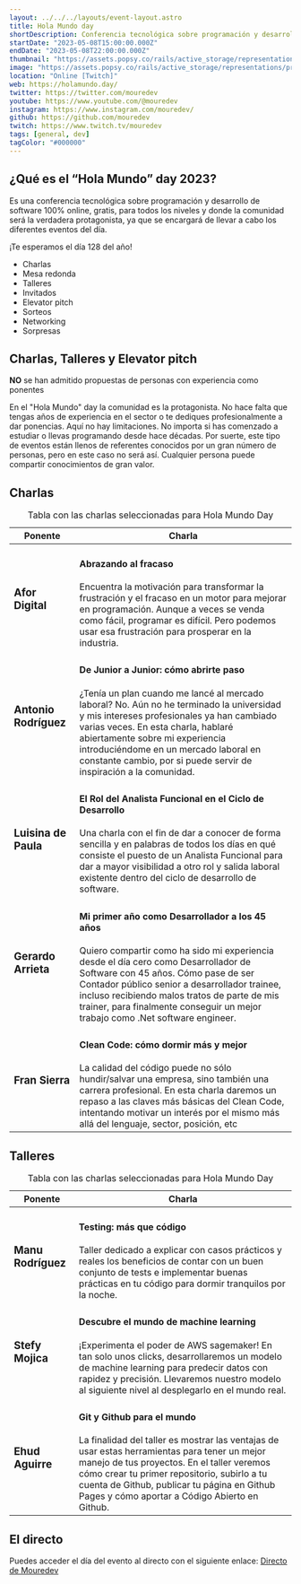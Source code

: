 ```yaml
---
layout: ../../../layouts/event-layout.astro
title: Hola Mundo day
shortDescription: Conferencia tecnológica sobre programación y desarrollo de software 100% online, gratis, para todos los niveles y donde la comunidad será la verdadera protagonista, ya que se encargará de llevar a cabo los diferentes eventos del día. Charlas, talleres, networking, sorteos y más...
startDate: "2023-05-08T15:00:00.000Z"
endDate: "2023-05-08T22:00:00.000Z"
thumbnail: "https://assets.popsy.co/rails/active_storage/representations/proxy/eyJfcmFpbHMiOnsibWVzc2FnZSI6IkJBaHBBaFNaIiwiZXhwIjpudWxsLCJwdXIiOiJibG9iX2lkIn19--7590f06b6dc8c5acf5433e84dc56b6067737466d/eyJfcmFpbHMiOnsibWVzc2FnZSI6IkJBaDdCem9MWm05eWJXRjBTU0lJYW5CbkJqb0dSVlE2RTNKbGMybDZaVjkwYjE5bWFXeHNXd2RwQXJBRWFRSjJBZz09IiwiZXhwIjpudWxsLCJwdXIiOiJ2YXJpYXRpb24ifX0=--db37a49cd10aab388205187d56d67a17a5bb8cf8/redes.jpg"
image: "https://assets.popsy.co/rails/active_storage/representations/proxy/eyJfcmFpbHMiOnsibWVzc2FnZSI6IkJBaHBBaFNaIiwiZXhwIjpudWxsLCJwdXIiOiJibG9iX2lkIn19--7590f06b6dc8c5acf5433e84dc56b6067737466d/eyJfcmFpbHMiOnsibWVzc2FnZSI6IkJBaDdCem9MWm05eWJXRjBTU0lJYW5CbkJqb0dSVlE2RTNKbGMybDZaVjkwYjE5bWFXeHNXd2RwQXJBRWFRSjJBZz09IiwiZXhwIjpudWxsLCJwdXIiOiJ2YXJpYXRpb24ifX0=--db37a49cd10aab388205187d56d67a17a5bb8cf8/redes.jpg"
location: "Online [Twitch]"
web: https://holamundo.day/
twitter: https://twitter.com/mouredev
youtube: https://www.youtube.com/@mouredev
instagram: https://www.instagram.com/mouredev/
github: https://github.com/mouredev
twitch: https://www.twitch.tv/mouredev
tags: [general, dev]
tagColor: "#000000"
---
```



## ¿Qué es el “Hola Mundo” day 2023?

Es una conferencia tecnológica sobre programación y desarrollo de software 100% online, gratis, para todos los niveles y donde la comunidad será la verdadera protagonista, ya que se encargará de llevar a cabo los diferentes eventos del día.

¡Te esperamos el día 128 del año!

- Charlas
- Mesa redonda
- Talleres
- Invitados
- Elevator pitch
- Sorteos
- Networking
- Sorpresas

## Charlas, Talleres y Elevator pitch

**NO** se han admitido propuestas de personas con experiencia como ponentes

En el "Hola Mundo" day la comunidad es la protagonista. No hace falta que tengas años de experiencia en el sector o te dediques profesionalmente a dar ponencias. Aquí no hay limitaciones. No importa si has comenzado a estudiar o llevas programando desde hace décadas.
Por suerte, este tipo de eventos están llenos de referentes conocidos por un gran número de personas, pero en este caso no será así. Cualquier persona puede compartir conocimientos de gran valor.

## Charlas

<table id="speakers">
  <caption class="hidden">
    Tabla con las charlas seleccionadas para Hola Mundo Day
  </caption>
  <thead>
    <tr>
      <th scope="col" id="speaker">
        Ponente
      </th>
      <th scope="col" id="talk">
        Charla
      </th>
    </tr>
  </thead>
  <tbody>
    <tr>
      <td headers="speaker">
        <h3>Afor Digital</h3>
      </td>
      <td headers="talk">
        <h4>Abrazando al fracaso</h4>
        <span>
          Encuentra la motivación para transformar la frustración y el fracaso
          en un motor para mejorar en programación. Aunque a veces se venda como
          fácil, programar es difícil. Pero podemos usar esa frustración para
          prosperar en la industria.
        </span>
      </td>
    </tr>
    <tr>
      <td headers="speaker">
        <h3>Antonio Rodríguez</h3>
      </td>
      <td headers="talk">
        <h4>De Junior a Junior: cómo abrirte paso</h4>
        <span>
          ¿Tenía un plan cuando me lancé al mercado laboral? No. Aún no he
          terminado la universidad y mis intereses profesionales ya han cambiado
          varias veces. En esta charla, hablaré abiertamente sobre mi
          experiencia introduciéndome en un mercado laboral en constante cambio,
          por si puede servir de inspiración a la comunidad.
        </span>
      </td>
    </tr>
    <tr>
      <td headers="speaker">
        <h3>Luisina de Paula</h3>
      </td>
      <td headers="talk">
        <h4>El Rol del Analista Funcional en el Ciclo de Desarrollo</h4>
        <span>
          Una charla con el fin de dar a conocer de forma sencilla y en palabras
          de todos los días en qué consiste el puesto de un Analista Funcional
          para dar a mayor visibilidad a otro rol y salida laboral existente
          dentro del ciclo de desarrollo de software.
        </span>
      </td>
    </tr>
    <tr>
      <td headers="speaker">
        <h3>Gerardo Arrieta</h3>
      </td>
      <td headers="talk">
        <h4>Mi primer año como Desarrollador a los 45 años</h4>
        <span>
          Quiero compartir como ha sido mi experiencia desde el día cero como
          Desarrollador de Software con 45 años. Cómo pase de ser Contador
          público senior a desarrollador trainee, incluso recibiendo malos
          tratos de parte de mis trainer, para finalmente conseguir un mejor
          trabajo como .Net software engineer.
        </span>
      </td>
    </tr>
    <tr>
      <td headers="speaker">
        <h3>Fran Sierra</h3>
      </td>
      <td headers="talk">
        <h4>Clean Code: cómo dormir más y mejor</h4>
        <span>
          La calidad del código puede no sólo hundir/salvar una empresa, sino
          también una carrera profesional. En esta charla daremos un repaso a
          las claves más básicas del Clean Code, intentando motivar un interés
          por el mismo más allá del lenguaje, sector, posición, etc
        </span>
      </td>
    </tr>
  </tbody>
</table>

## Talleres

<table id="speakers">
  <caption class="hidden">
    Tabla con las charlas seleccionadas para Hola Mundo Day
  </caption>
  <thead>
    <tr>
      <th scope="col" id="speaker">
        Ponente
      </th>
      <th scope="col" id="talk">
        Charla
      </th>
    </tr>
  </thead>
  <tbody>
    <tr>
      <td headers="speaker">
        <h3>Manu Rodríguez</h3>
      </td>
      <td headers="talk">
        <h4>Testing: más que código</h4>
        <span>
          Taller dedicado a explicar con casos prácticos y reales los beneficios
          de contar con un buen conjunto de tests e implementar buenas prácticas
          en tu código para dormir tranquilos por la noche.
        </span>
      </td>
    </tr>
    <tr>
      <td headers="speaker">
        <h3>Stefy Mojica</h3>
      </td>
      <td headers="talk">
        <h4>Descubre el mundo de machine learning</h4>
        <span>
          ¡Experimenta el poder de AWS sagemaker! En tan solo unos clicks,
          desarrollaremos un modelo de machine learning para predecir datos con
          rapidez y precisión. Llevaremos nuestro modelo al siguiente nivel al
          desplegarlo en el mundo real.
        </span>
      </td>
    </tr>
    <tr>
      <td headers="speaker">
        <h3>Ehud Aguirre</h3>
      </td>
      <td headers="talk">
        <h4>Git y Github para el mundo</h4>
        <span>
          La finalidad del taller es mostrar las ventajas de usar estas
          herramientas para tener un mejor manejo de tus proyectos. En el taller
          veremos cómo crear tu primer repositorio, subirlo a tu cuenta de
          Github, publicar tu página en Github Pages y cómo aportar a Código
          Abierto en Github.
        </span>
      </td>
    </tr>
  </tbody>
</table>

## El directo

Puedes acceder el día del evento al directo con el siguiente enlace: <a href="https://www.twitch.tv/mouredev" target="_blank" aria-label="Directo de Mouredev dónde se retransmite el evento" rel="nofollow noreferrer">Directo de Mouredev</a>
